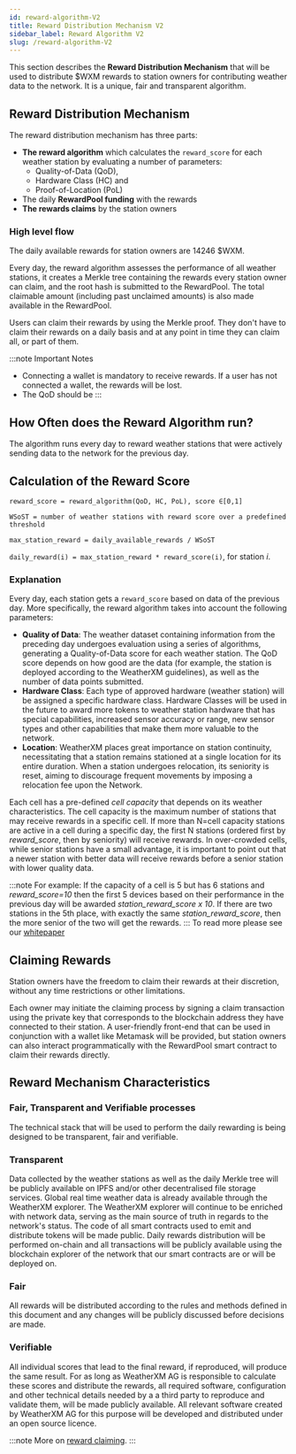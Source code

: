 ---
id: reward-algorithm-V2
title: Reward Distribution Mechanism V2
sidebar_label: Reward Algorithm V2
slug: /reward-algorithm-V2
---

This section describes the **Reward Distribution Mechanism** that will be used to distribute $WXM rewards to station owners for contributing weather data to the network. It is a unique, fair and transparent algorithm.

## Reward Distribution Mechanism

The reward distribution mechanism has three parts:
  - **The reward algorithm** which calculates the `reward_score` for each weather station by evaluating a number of parameters:
    - Quality-of-Data (QoD), 
    - Hardware Class (HC) and
    - Proof-of-Location (PoL)
  - The daily **RewardPool funding** with the rewards
  - **The rewards claims** by the station owners

### High level flow
The daily available rewards for station owners are 14246 $WXM.

Every day, the reward algorithm assesses the performance of all weather stations, it creates a Merkle tree containing the rewards every station owner can claim, and the root hash is submitted to the RewardPool. The total claimable amount (including past unclaimed amounts) is also made available in the RewardPool. 

Users can claim their rewards by using the Merkle proof. They don't have to claim their rewards on a daily basis and at any point in time they can claim all, or part of them.

:::note Important Notes
 - Connecting a wallet is mandatory to receive rewards. If a user has not connected a wallet, the rewards will be lost.
 - The QoD should be 
:::

## How Often does the Reward Algorithm run?
The algorithm runs every day to reward weather stations that were actively sending data to the network for the previous day.

## Calculation of the Reward Score

`reward_score = reward_algorithm(QoD, HC, PoL), score ∈[0,1]`

`WSoST = number of weather stations with reward score over a predefined threshold`

`max_station_reward = daily_available_rewards / WSoST`

`daily_reward(i) = max_station_reward * reward_score(i)`, for station *i*.

### Explanation
Every day, each station gets a `reward_score` based on data of the previous day. More specifically, the reward algorithm takes into account the following parameters:

  - **Quality of Data**: The weather dataset containing information from the preceding day undergoes evaluation using a series of algorithms, generating a Quality-of-Data score for each weather station. The QoD score depends on how good are the data (for example, the station is deployed according to the WeatherXM guidelines), as well as the number of data points submitted.
  - **Hardware Class**: Each type of approved hardware (weather station) will be assigned a specific hardware class. Hardware Classes will be used in the future to award more tokens to weather station hardware that has special capabilities, increased sensor accuracy or range, new sensor types and other capabilities that make them more valuable to the network.
  - **Location**: WeatherXM places great importance on station continuity, necessitating that a station remains stationed at a single location for its entire duration. When a station undergoes relocation, its seniority is reset, aiming to discourage frequent movements by imposing a relocation fee upon the Network.

Each cell has a pre-defined *cell capacity* that depends on its weather characteristics. The cell capacity is the maximum number of stations that may receive rewards in a specific cell. If more than N=cell capacity stations are active in a cell during a specific day, the first N stations (ordered first by *reward_score*, then by seniority) will receive rewards. In over-crowded cells, while senior stations have a small advantage, it is important to point out that a newer station with better data will receive rewards before a senior station with lower quality data.

:::note For example:
If the capacity of a cell is 5 but has 6 stations and *reward_score=10* then the first 5 devices based on their performance in the previous day will be awarded *station_reward_score x 10*. If there are two stations in the 5th place, with exactly the same *station_reward_score*, then the more senior of the two will get the rewards.
:::
To read more please see our <a href="https://weatherxm.com/whitepaper">whitepaper</a> 

## Claiming Rewards
Station owners have the freedom to claim their rewards at their discretion, without any time restrictions or other limitations. 

Each owner may initiate the claiming process by signing a claim transaction using the private key that corresponds to the blockchain address they have connected to their station. A user-friendly front-end that can be used in conjunction with a wallet like Metamask will be provided, but station owners can also interact programmatically with the RewardPool smart contract to claim their rewards directly.
 
## Reward Mechanism Characteristics
### Fair, Transparent and Verifiable processes
The technical stack that will be used to perform the daily rewarding is being designed to be transparent, fair and verifiable.

### Transparent
Data collected by the weather stations as well as the daily Merkle tree will be publicly available on IPFS and/or other decentralised file storage services. Global real time weather data is already available through the WeatherXM explorer. The WeatherXM explorer will continue to be enriched with network data, serving as the main source of truth in regards to the network's status. The code of all smart contracts used to emit and distribute tokens will be made public. Daily rewards distribution will be performed on-chain and all transactions will be publicly available using the blockchain explorer of the network that our smart contracts are or will be deployed on. 
### Fair
All rewards will be distributed according to the rules and methods defined in this document and any changes will be publicly discussed before decisions are made. 
### Verifiable
All individual scores that lead to the final reward, if reproduced, will produce the same result. For as long as WeatherXM AG is responsible to calculate these scores and distribute the rewards, all required software, configuration and other technical details needed by a a third party to reproduce and validate them, will be made publicly available. All relevant software created by WeatherXM AG for this purpose will be developed and distributed under an open source licence.

:::note
 More on  <a href="https://github.com/WeatherXM/smart-contracts/blob/develop/docs/merkle_tree.md">reward claiming</a>.
:::  
